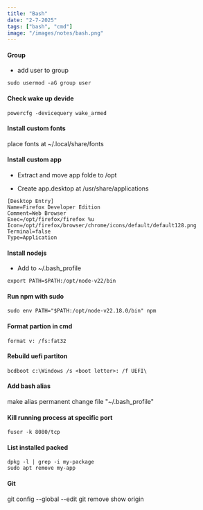 ```yaml
---
title: "Bash"
date: "2-7-2025"
tags: ["bash", "cmd"]
image: "/images/notes/bash.png"
---
```

#### Group

- add user to group

```
sudo usermod -aG group user
```

#### Check wake up devide

```
powercfg -devicequery wake_armed
```

#### Install custom fonts

place fonts at ~/.local/share/fonts

#### Install custom app

- Extract and move app folde to /opt

- Create app.desktop at /usr/share/applications

```
[Desktop Entry]
Name=Firefox Developer Edition
Comment=Web Browser
Exec=/opt/firefox/firefox %u   
Icon=/opt/firefox/browser/chrome/icons/default/default128.png
Terminal=false
Type=Application
```

#### Install nodejs

- Add to ~/.bash_profile

```
export PATH=$PATH:/opt/node-v22/bin
```

#### Run npm with sudo

```
sudo env PATH="$PATH:/opt/node-v22.18.0/bin" npm
```

#### Format partion in cmd

```
format v: /fs:fat32
```

#### Rebuild uefi partiton

```shell
bcdboot c:\Windows /s <boot letter>: /f UEFI\
```

#### Add bash alias

make alias permanent change file "~/.bash_profile"

#### Kill running process at specific port

```
fuser -k 8080/tcp
```

#### List installed packed

```
dpkg -l | grep -i my-package
sudo apt remove my-app
```

#### Git

git config --global --edit
git remove show origin
